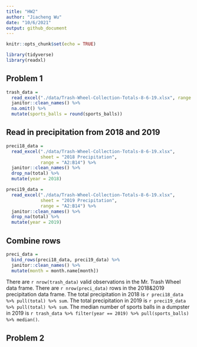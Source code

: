 ```yaml
---
title: "HW2"
author: "Jiacheng Wu"
date: "10/6/2021"
output: github_document
---
```


```r
knitr::opts_chunk$set(echo = TRUE)
```

```r
library(tidyverse)
library(readxl)
```

## Problem 1

```r
trash_data = 
  read_excel("./data/Trash-Wheel-Collection-Totals-8-6-19.xlsx", range = "A2:N408") %>% 
  janitor::clean_names() %>% 
  na.omit() %>% 
  mutate(sports_balls = round(sports_balls))
```

## Read in precipitation from 2018 and 2019
```r
preci18_data = 
  read_excel("./data/Trash-Wheel-Collection-Totals-8-6-19.xlsx", 
             sheet = "2018 Precipitation", 
             range = "A2:B14") %>% 
  janitor::clean_names() %>% 
  drop_na(total) %>% 
  mutate(year = 2018)          
```

```r
preci19_data = 
  read_excel("./data/Trash-Wheel-Collection-Totals-8-6-19.xlsx", 
             sheet = "2019 Precipitation", 
             range = "A2:B14") %>% 
  janitor::clean_names() %>% 
  drop_na(total) %>% 
  mutate(year = 2019)          
```
 
## Combine rows

```r
preci_data = 
  bind_rows(preci18_data, preci19_data) %>% 
  janitor::clean_names() %>% 
  mutate(month = month.name[month]) 
```

There are `r nrow(trash_data)` valid observations in the Mr. Trash Wheel data frame. There are `r nrow(preci_data)` rows in the 2018&2019 precipitation data frame.
The total precipitation in 2018 is `r preci18_data %>% pull(total) %>% sum`. The total precipitation in 2019 is `r preci19_data %>% pull(total) %>% sum`. The median number of sports balls in a dumpster in 2019 is `r trash_data %>% filter(year == 2019) %>% pull(sports_balls) %>% median()`.

## Problem 2


  



